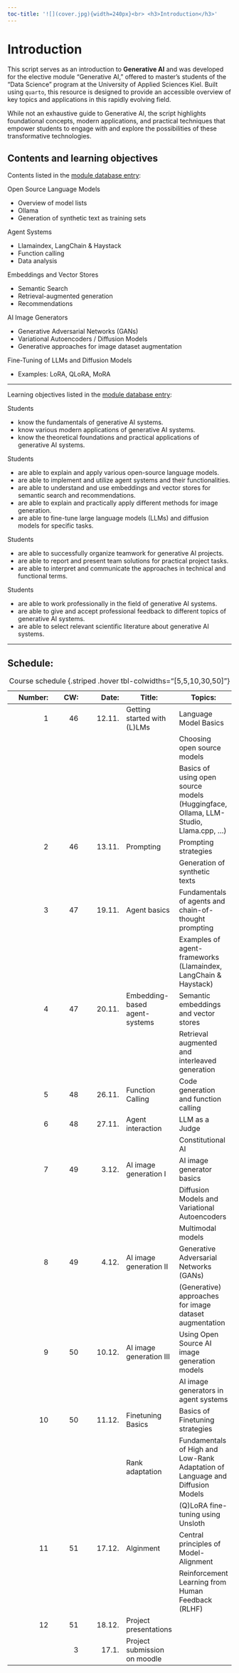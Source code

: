 ```yaml
---
toc-title: '![](cover.jpg){width=240px}<br> <h3>Introduction</h3>'
---
```

# Introduction

<!-- ```{r setup}
#| include: false

library(tidyverse)
``` -->

This script serves as an introduction to **Generative AI** and was developed for the elective module "Generative AI," offered to master's students of the "Data Science" program at the University of Applied Sciences Kiel. Built using `quarto`, this resource is designed to provide an accessible overview of key topics and applications in this rapidly evolving field.

While not an exhaustive guide to Generative AI, the script highlights foundational concepts, modern applications, and practical techniques that empower students to engage with and explore the possibilities of these transformative technologies.


## Contents and learning objectives

Contents listed in the [module database entry](https://moduldatenbank.fh-kiel.de/de-DE/Module/Details/762426b4-8da1-468e-b89a-98263c047d27?versionId=1):

Open Source Language Models

- Overview of model lists
- Ollama
- Generation of synthetic text as training sets

Agent Systems

- Llamaindex, LangChain & Haystack
- Function calling
- Data analysis

Embeddings and Vector Stores

- Semantic Search
- Retrieval-augmented generation
- Recommendations

AI Image Generators

- Generative Adversarial Networks (GANs)
- Variational Autoencoders / Diffusion Models
- Generative approaches for image dataset augmentation

Fine-Tuning of LLMs and Diffusion Models

- Examples: LoRA, QLoRA, MoRA

----

Learning objectives listed in the [module database entry](https://moduldatenbank.fh-kiel.de/de-DE/Module/Details/762426b4-8da1-468e-b89a-98263c047d27?versionId=1):

Students

- know the fundamentals of generative AI systems.
- know various modern applications of generative AI systems.
- know the theoretical foundations and practical applications of generative AI systems.

Students

- are able to explain and apply various open-source language models.
- are able to implement and utilize agent systems and their functionalities.
- are able to understand and use embeddings and vector stores for semantic search and recommendations.
- are able to explain and practically apply different methods for image generation.
- are able to fine-tune large language models (LLMs) and diffusion models for specific tasks.

Students

- are able to successfully organize teamwork for generative AI projects.
- are able to report and present team solutions for practical project tasks.
- are able to interpret and communicate the approaches in technical and functional terms.

Students

- are able to work professionally in the field of generative AI systems.
- are able to give and accept professional feedback to different topics of generative AI systems.
- are able to select relevant scientific literature about generative AI systems.

----

## Schedule:

| Number: | CW: | Date: | Title: | Topics: |
|---:|--:|---:|---|---|
|1|46| 12.11.  | Getting started with (L)LMs| Language Model Basics  |
||  |         || Choosing open source models |
||  |         || Basics of using open source models (Huggingface, Ollama, LLM-Studio, Llama.cpp, ...)  |
|2|46|  13.11. | Prompting| Prompting strategies  |
||  |         || Generation of synthetic texts  |
|3|47|  19.11. | Agent basics| Fundamentals of agents and chain-of-thought prompting |
||  |         || Examples of agent-frameworks (Llamaindex, LangChain & Haystack)|
|4|47|  20.11. | Embedding-based agent-systems| Semantic embeddings and vector stores |
||  |         || Retrieval augmented and interleaved generation  |
|5|48| 26.11.  | Function Calling| Code generation and function calling  |
|6|48|  27.11. | Agent interaction | LLM as a Judge |
||  |         || Constitutional AI |
|7|49| 3.12.  |AI image generation I|  AI image generator basics |
||  |         || Diffusion Models and Variational Autoencoders |
||  |         || Multimodal models |
|8|49| 4.12.  |AI image generation II| Generative Adversarial Networks (GANs) |
||  |         || (Generative) approaches for image dataset augmentation |
|9|50|  10.12. |AI image generation III| Using Open Source AI image generation models |
||  |         || AI image generators in agent systems | 
|10|50| 11.12.  |Finetuning Basics| Basics of Finetuning strategies  |
||  |         |Rank adaptation| Fundamentals of High and Low-Rank Adaptation of Language and Diffusion Models  |
||  |         || (Q)LoRA fine-tuning using Unsloth |
|11|51|  17.12. |Alginment | Central principles of Model-Alignment |
||  |         || Reinforcement Learning from Human Feedback (RLHF) |
|12|51| 18.12.  |Project presentations||
|  | 3| 17.1. | Project submission on moodle ||

: Course schedule {.striped .hover tbl-colwidths="[5,5,10,30,50]"}


